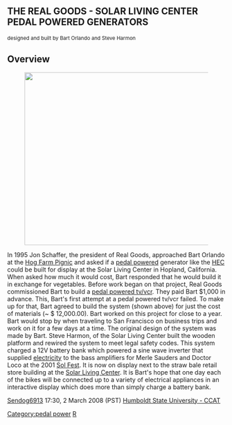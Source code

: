 == THE REAL GOODS - SOLAR LIVING CENTER PEDAL POWERED GENERATORS ==
<small>designed and built by Bart Orlando and Steve Harmon</small>

==Overview==

[[File:Goods1.jpg|frame|left|500x400px|]]

In 1995 Jon Schaffer, the president of Real Goods, approached Bart Orlando at the [http://www.liveconcertphotos.com/Pages/hogfarm97.html Hog Farm Pignic] and asked if a [[pedal powered]] generator like the [[CCAT human energy converter|HEC]] could be built for display at the Solar Living Center in Hopland, California. When asked how much it would cost, Bart responded that he would build it in exchange for vegetables. Before work began on that project, Real Goods commissioned Bart to build a [[CCAT pedal tv/vcr|pedal powered tv/vcr]]. They paid Bart $1,000 in advance. This, Bart's first attempt at a pedal powered tv/vcr failed. To make up for that, Bart agreed to build the system (shown above) for just the cost of materials (~ $ 12,000.00). Bart worked on this project for close to a year. Bart would stop by when traveling to San Francisco on business trips and work on it for a few days at a time. The original design of the system was made by Bart. Steve Harmon, of the Solar Living Center built the wooden platform and rewired the system to meet legal safety codes. This system charged a 12V battery bank which powered a sine wave inverter that supplied [[electricity]] to the bass amplifiers for Merle Sauders and Doctor Loco at the 2001 [http://www.solarliving.org/solfest2004.cfm Sol Fest]. It is now on display next to the straw bale retail store building at the [http://www.solarliving.org/overview.cfm Solar Living Center]. It is Bart's hope that one day each of the bikes will be connected up to a variety of electrical appliances in an interactive display which does more than simply charge a battery bank.






[[User:Sendog6913|Sendog6913]] 17:30, 2 March 2008 (PST)
[http://www.humboldt.edu/~ccat Humboldt State University - CCAT]

{{CCATpage}}
[[Category:pedal power]]
[[Category:CCAT|R]]